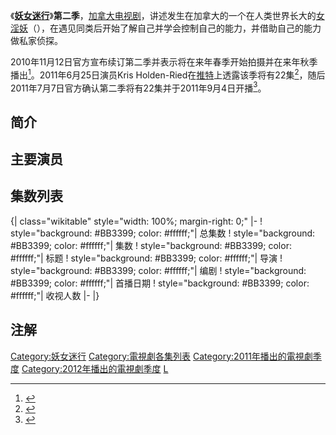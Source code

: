 {{Infobox television season
 |season_name = 《妖女迷行》第二季
 |eng_name = {{lang|en|''Lost Girl'' (Season 2)}}
 |bgcolour = #BB3399
 |fgcolour = #ffffff
 |image = [[File:lost_girl_S2_wallpaper.jpg|350px]]
 |caption = 妖女迷行 第二季壁纸 Syfy电视台版
 |country = 加拿大
 |num_episodes = 22
 |network = [[Showcase_(电视频道)|Showcase]]
 |first_aired = {{Start date|2011|9|4}}
 |last_aired = {{End date|2012|04|01}}
 |prev_season = [[妖女迷行_(第一季)|第一季]]
 |next_season = [[妖女迷行_(第三季)|第三季]]
| episode_list = [[妖女迷行集数列表|妖女迷行集数列表]]
}}
《'''[[妖女迷行|妖女迷行]]'''》'''第二季'''，[[加拿大|加拿大]][[电视剧|电视剧]]，讲述发生在加拿大的一个在人类世界长大的[[女淫妖|女淫妖]]（{{le|Succubus}}），在遇见同类后开始了解自己并学会控制自己的能力，并借助自己的能力做私家侦探。

2010年11月12日官方宣布续订第二季并表示将在来年春季开始拍摄并在来年秋季播出<ref name="channelcanada.com">{{Cite web|url=http://www.channelcanada.com/Article5289.html|title=LOST GIRL Renewed for Second Season|work=Channel Canada|date=November 15, 2010|accessdate=November 22, 2010|deadurl=yes|archiveurl=https://web.archive.org/web/20101230160550/http://www.channelcanada.com/Article5289.html|archivedate=2010年12月30日}}</ref>。2011年6月25日演员Kris Holden-Ried在[[推特|推特]]上透露该季将有22集<ref>{{Cite web |url=http://tvfantasy.net/2011/06/25/glee-wonderful-women-detective-jersey-shore-the-fall-of-stars-if-there-is-a-tomorrow-the-line-of-fire-warning-vamp-fans-line-and-other/ |title=欢乐合唱团、妙女神探、泽西海滩、陨落星辰、如果还有明天、火线警告、妖女迷行及其他 |accessdate=2013-03-07 |archive-date=2013-01-25 |archive-url=https://web.archive.org/web/20130125093836/http://tvfantasy.net/2011/06/25/glee-wonderful-women-detective-jersey-shore-the-fall-of-stars-if-there-is-a-tomorrow-the-line-of-fire-warning-vamp-fans-line-and-other/ |dead-url=no }}</ref>，随后2011年7月7日官方确认第二季将有22集并于2011年9月4日开播<ref>{{Cite web|url=http://www.channelcanada.com/Article5848.html|title=Showcase Orders Nine More Episodes of LOST GIRL as Cast Prepares for COMIC-CON|work=Channel Canada|date=July 7, 2011|accessdate=July 7, 2011|deadurl=yes|archiveurl=https://web.archive.org/web/20120122101530/http://www.channelcanada.com/Article5848.html|archivedate=2012年1月22日}}</ref>。


== 简介 ==

== 主要演员 ==

== 集数列表 ==
{{See also|妖女迷行集数列表}}
<onlyinclude>{| class="wikitable" style="width: 100%; margin-right: 0;"
|-
! style="background: #BB3399; color: #ffffff;"| 总集数
! style="background: #BB3399; color: #ffffff;"| 集数
! style="background: #BB3399; color: #ffffff;"| 标题
! style="background: #BB3399; color: #ffffff;"| 导演
! style="background: #BB3399; color: #ffffff;"| 编剧
! style="background: #BB3399; color: #ffffff;"| 首播日期
! style="background: #BB3399; color: #ffffff;"| 收视人数
|-
{{Episode list/sublist|妖女迷行集数列表
 |EpisodeNumber = 14
 |EpisodeNumber2 = 1
 |Title = Something Wicked This Fae Comes
 |WrittenBy = 米歇尔·洛蕾塔
 |DirectedBy = 罗伯特·利伯曼
 |OriginalAirDate = {{Start date|2011|9|4}}
 |Aux4 = 420,000<ref>{{Cite web|url=http://www.toronto.com/blog/post/697598--the-brioux-report-lloyd-robertson-goes-out-on-top|title=The Brioux Report: Lloyd Robertson goes out on top|publisher=[[Star_Media_Group|Toronto Star Newspapers Ltd.]]|last=Brioux|first=Bill|date=September 7, 2011|accessdate=September 26, 2011|deadurl=yes|archiveurl=https://web.archive.org/web/20120323021814/http://www.toronto.com/blog/post/697598--the-brioux-report-lloyd-robertson-goes-out-on-top|archivedate=2012年3月23日}}</ref>
 |LineColor = BB3399
}}
{{Episode list/sublist|妖女迷行集数列表
 |EpisodeNumber = 15
 |EpisodeNumber2 = 2
 |Title = I Fought the Fae (and the Fae Won)
 |WrittenBy = 米歇尔·洛蕾塔
 |DirectedBy = 史蒂夫·迪玛科
 |OriginalAirDate = {{Start date|2011|9|11}}
 |Aux4 = 358,000<ref>{{Cite web|url=http://www.toronto.com/blog/post/698457--the-brioux-report-big-bang-theory-explodes-so-you-think-you-can-dance-canada-fizzles|title=The Brioux Report: Big Bang Theory explodes, So You Think You Can Dance Canada fizzles|publisher=[[Star_Media_Group|Toronto Star Newspapers Ltd.]]|last=Brioux|first=Bill|date=September 14, 2011|accessdate=September 26, 2011|deadurl=yes|archiveurl=https://web.archive.org/web/20110927021600/http://www.toronto.com/blog/post/698457--the-brioux-report-big-bang-theory-explodes-so-you-think-you-can-dance-canada-fizzles|archivedate=2011年9月27日}}</ref>
 |LineColor = BB3399
}}
{{Episode list/sublist|妖女迷行集数列表
 |EpisodeNumber = 16
 |EpisodeNumber2 = 3
 |Title = Scream a Little Dream
 |WrittenBy = 杰里米·百胜
 |DirectedBy = 乔治·米哈尔卡
 |OriginalAirDate = {{Start date|2011|9|18}}
 |Aux4 = 332,000<ref>{{Cite web|url=http://www.toronto.com/blog/post/698951--the-brioux-report-emmy-awards-survivor-mercer-and-22-minutes-back-big-as-season-officially-starts|title=The Brioux Report: Emmy Awards, Survivor, Mercer and 22 Minutes back big as season officially starts|publisher=[[Star_Media_Group|Toronto Star Newspapers Ltd.]]|last=Brioux|first=Bill|date=September 21, 2011|accessdate=September 26, 2011|deadurl=yes|archiveurl=https://web.archive.org/web/20120323022018/http://www.toronto.com/blog/post/698951--the-brioux-report-emmy-awards-survivor-mercer-and-22-minutes-back-big-as-season-officially-starts|archivedate=2012年3月23日}}</ref>
 |LineColor = BB3399
}}
{{Episode list/sublist|妖女迷行集数列表
 |EpisodeNumber = 17
 |EpisodeNumber2 = 4
 |Title = Mirror, Mirror
 |WrittenBy = 艾米莉·安德拉什
 |DirectedBy = 史蒂夫·迪玛科
 |OriginalAirDate = {{Start date|2011|9|25}}
 |Aux4 = <span style="color: gray;"><small>N/A</small></span>
 |LineColor = BB3399
}}
{{Episode list/sublist|妖女迷行集数列表
 |EpisodeNumber = 18
 |EpisodeNumber2 = 5
 |Title = BrotherFae of the Wolves 
 |WrittenBy = Alexandra Zarowny
 |DirectedBy = 克拉克·约翰逊
 |OriginalAirDate = {{Start date|2011|10|2}}
 |Aux4 = 345,000<ref>{{Cite web|url=http://www.toronto.com/blog/post/700255--the-brioux-report-big-bang-remains-no-1-city-hits-high-with-terra-nova-michael-playboy-club-down-and-out|title=The Brioux Report: Big Bang remains No. 1; City hits high with Terra Nova; Michael, Playboy Club down and out|publisher=[[Star_Media_Group|Toronto Star Newspapers Ltd.]]|last=Brioux|first=Bill|date=October 4, 2011|accessdate=October 4, 2011|deadurl=yes|archiveurl=https://web.archive.org/web/20120326030348/http://www.toronto.com/blog/post/700255--the-brioux-report-big-bang-remains-no-1-city-hits-high-with-terra-nova-michael-playboy-club-down-and-out|archivedate=2012年3月26日}}</ref>
 |LineColor = BB3399
}}
{{Episode list/sublist|妖女迷行集数列表
 |EpisodeNumber = 19
 |EpisodeNumber2 = 6
 |Title = It's Better to Burn Out Than Fae Away
 |WrittenBy = 史蒂夫·科克伦
 |DirectedBy = 盖尔·哈维
 |OriginalAirDate = {{Start date|2011|10|30}}<ref>{{Cite web |url=http://www.lostgirlseries.com/ |title=存档副本 |accessdate=2020-10-06 |archive-date=2020-09-10 |archive-url=https://web.archive.org/web/20200910120609/https://lostgirlseries.com/ |dead-url=no }}</ref>
 |Aux4 = 265,000<ref>{{Cite web|url=http://www.toronto.com/blog/post/702938--the-brioux-report-big-bang-still-rules-but-rob-ford-gets-his-22-minutes-of-fame|title=The Brioux Report: Big Bang still rules, but Rob Ford gets his 22 Minutes of fame|publisher=[[Star_Media_Group|Toronto Star Newspapers Ltd.]]|last=Brioux|first=Bill|date=November 2, 2011|accessdate=November 3, 2011|deadurl=yes|archiveurl=https://web.archive.org/web/20120104071743/http://www.toronto.com/blog/post/702938--the-brioux-report-big-bang-still-rules-but-rob-ford-gets-his-22-minutes-of-fame|archivedate=2012年1月4日}}</ref>
 |LineColor = BB3399
}}
{{Episode list/sublist|妖女迷行集数列表
 |EpisodeNumber = 20
 |EpisodeNumber2 = 7
 |Title = Fae Gone Wild
 |WrittenBy = Alexandra Zarowny
 |DirectedBy = [[Lynne_Stopkewich|Lynne Stopkewich]]
 |OriginalAirDate = {{Start date|2011|11|06}}<ref name="no hiatuses">[http://www.spoilertv.com/2011/10/lost-girl-there-will-be-no-more.html Lost Girl - no more hiatuses until after December 18] {{Wayback|url=http://www.spoilertv.com/2011/10/lost-girl-there-will-be-no-more.html |date=20111225110623 }}. Spoiler TV. October 24, 2011. Retrieved October 24, 2011.</ref>
 |Aux4 = 236,000<ref>{{Cite web|url=http://www.toronto.com/blog/post/703782--the-brioux-report-bang-still-big-x-factor-no-longer-a-factor-in-canadian-top-10|title=The Brioux Report: Bang still big, X Factor no longer a factor in Canadian Top 10|publisher=[[Star_Media_Group|Toronto Star Newspapers Ltd.]]|last=Brioux|first=Bill|date=November 9, 2011|accessdate=November 10, 2011|deadurl=yes|archiveurl=https://web.archive.org/web/20120423130158/http://www.toronto.com/blog/post/703782--the-brioux-report-bang-still-big-x-factor-no-longer-a-factor-in-canadian-top-10|archivedate=2012年4月23日}}</ref>
 |LineColor = BB3399
}}
{{Episode list/sublist|妖女迷行集数列表
 |EpisodeNumber = 21
 |EpisodeNumber2 = 8
 |Title = Death Didn't Become Him
 |WrittenBy = 史蒂夫·科克伦
 |DirectedBy = 史蒂夫·迪玛科
 |OriginalAirDate = {{Start date|2011|11|13}}
 |Aux4 = <span style="color: gray;"><small>N/A</small></span>
 |LineColor = BB3399
}}
{{Episode list/sublist|妖女迷行集数列表
 |EpisodeNumber = 22
 |EpisodeNumber2 = 9
 |Title = Original Skin
 |WrittenBy = 艾米莉·安德拉什
 |DirectedBy = 保罗·福克斯
 |OriginalAirDate = {{Start date|2011|11|20}}
 |Aux4 = 285,000<ref>{{Cite web|url=http://www.toronto.com/blog/post/705006--the-brioux-report-goodbye-reege-hello-santa-as-house-and-the-amas-make-the-tv-top-10|title=THE BRIOUX REPORT: GOODBYE REEGE, HELLO SANTA AS HOUSE AND THE AMAS MAKE THE TV TOP 10|publisher=[[Star_Media_Group|Toronto Star Newspapers Ltd.]]|last=Brioux|first=Bill|date=November 22, 2011|accessdate=November 23, 2011|deadurl=yes|archiveurl=https://web.archive.org/web/20120615050403/http://www.toronto.com/blog/post/705006--the-brioux-report-goodbye-reege-hello-santa-as-house-and-the-amas-make-the-tv-top-10|archivedate=2012年6月15日}}</ref>
 |LineColor = BB3399
}}
{{Episode list/sublist|妖女迷行集数列表
 |EpisodeNumber = 23
 |EpisodeNumber2 = 10
 |Title = Raging Fae
 |WrittenBy = 杰里米·百胜
 |DirectedBy = 大卫·格林
 |OriginalAirDate = {{Start date|2011|11|27}}
 |Aux4 = 223,000<ref>{{Cite web|url=http://www.toronto.com/blog/post/705849--the-brioux-report-the-grey-cup-blasts-big-bang-theory-out-of-the-canadian-tv-top-spot|title=The Brioux Report: The Grey Cup blasts Big Bang Theory out of the Canadian TV top spot|publisher=[[Star_Media_Group|Toronto Star Newspapers Ltd.]]|last=Brioux|first=Bill|date=November 30, 2011|accessdate=November 30, 2011|deadurl=yes|archiveurl=https://web.archive.org/web/20120208180727/http://www.toronto.com/blog/post/705849--the-brioux-report-the-grey-cup-blasts-big-bang-theory-out-of-the-canadian-tv-top-spot|archivedate=2012年2月8日}}</ref>
 |LineColor = BB3399
}}
{{Episode list/sublist|妖女迷行集数列表
 |EpisodeNumber = 24
 |EpisodeNumber2 = 11
 |Title = Can't See the Fae-Rest
 |WrittenBy = Shelley Scarrow
 |DirectedBy = 盖尔·哈维
 |OriginalAirDate = {{Start date|2011|12|04}}
 |Aux4 = 377,000<ref>{{Cite web|url=http://www.toronto.com/blog/post/706446--the-brioux-report-russell-peters-beats-wonderful-life-in-christmas-tv-showdown|title=The Brioux Report: Russell Peters beats Wonderful Life in Christmas TV showdown|publisher=[[Star_Media_Group|Toronto Star Newspapers Ltd.]]|last=Brioux|first=Bill|date=December 7, 2011|accessdate=December 7, 2011|deadurl=yes|archiveurl=https://web.archive.org/web/20120118075519/http://www.toronto.com/blog/post/706446--the-brioux-report-russell-peters-beats-wonderful-life-in-christmas-tv-showdown|archivedate=2012年1月18日}}</ref>
 |LineColor = BB3399
}}
{{Episode list/sublist|妖女迷行集数列表
 |EpisodeNumber = 25
 |EpisodeNumber2 = 12
 |Title = Masks
 |WrittenBy = 格兰特·罗森伯格
 |DirectedBy = 李·罗斯
 |OriginalAirDate = {{Start date|2011|12|11}}
 |Aux4 = <span style="color: gray;"><small>N/A</small></span>
 |LineColor = BB3399
}}
{{Episode list/sublist|妖女迷行集数列表
 |EpisodeNumber = 26
 |EpisodeNumber2 = 13
 |Title = Barometz. Trick. Pressure.
 |WrittenBy = 史蒂夫·科克伦
 |DirectedBy = 帕奥罗·巴兹曼
 |OriginalAirDate = {{Start date|2011|12|18}}
 |Aux4 = 308,000<ref>{{Cite web|url=http://www.toronto.com/blog/post/708076--the-brioux-report-the-tribe-has-spoken-as-hockey-tops-survivor-finale-as-week-s-top-show|title=The Brioux Report: the tribe has spoken as hockey tops Survivor finale as week's top show|publisher=[[Star_Media_Group|Toronto Star Newspapers Ltd.]]|last=Brioux|first=Bill|date=December 21, 2011|accessdate=December 21, 2011|deadurl=yes|archiveurl=https://web.archive.org/web/20120125083506/http://www.toronto.com/blog/post/708076--the-brioux-report-the-tribe-has-spoken-as-hockey-tops-survivor-finale-as-week-s-top-show|archivedate=2012年1月25日}}</ref>
 |LineColor = BB3399
}}
{{Episode list/sublist|妖女迷行集数列表
 |EpisodeNumber = 27
 |EpisodeNumber2 = 14
 |Title = Midnight Lamp
 |WrittenBy = 杰里米·百胜
 |DirectedBy = [[David_Winning|David Winning]]
 |OriginalAirDate = {{Start date|2012|01|22}}
 |Aux4 = 330,000<ref>{{Cite web|url=http://www.toronto.com/blog/post/711349--the-brioux-report-canadians-love-hockey-football-and-the-big-bang-theory|title=The Brioux Report: the tribe has spoken as hockey tops Survivor finale as week's top show|publisher=[[Star_Media_Group|Toronto Star Newspapers Ltd.]]|last=Brioux|first=Bill|date=January 25, 2012|accessdate=January 25, 2012|deadurl=yes|archiveurl=https://web.archive.org/web/20120129040926/http://www.toronto.com/blog/post/711349--the-brioux-report-canadians-love-hockey-football-and-the-big-bang-theory|archivedate=2012年1月29日}}</ref>
 |LineColor = BB3399
}}
{{Episode list/sublist|妖女迷行集数列表
 |EpisodeNumber = 28
 |EpisodeNumber2 = 15
 |Title = Table for Fae
 |WrittenBy = Duana Taha
 |DirectedBy = 大卫·格林
 |OriginalAirDate = {{Start date|2012|1|29}}
 |Aux4 = 264,000<ref>{{Cite web|url=http://www.toronto.com/blog/post/712124--the-brioux-report-big-bang-csi-all-star-hockey-wins-week-before-sweeps|title=The Brioux Report: Big Bang, CSI, All-Star hockey wins week before sweeps|publisher=[[Star_Media_Group|Toronto Star Newspapers Ltd.]]|last=Brioux|first=Bill|date=February 1, 2012|accessdate=February 1, 2012|deadurl=yes|archiveurl=https://web.archive.org/web/20121127205828/http://www.toronto.com/blog/post/712124--the-brioux-report-big-bang-csi-all-star-hockey-wins-week-before-sweeps|archivedate=2012年11月27日}}</ref>
 |LineColor = BB3399
}}
{{Episode list/sublist|妖女迷行集数列表
 |EpisodeNumber = 29
 |EpisodeNumber2 = 16
 |Title = School's Out
 |RTitle = <ref name="schedule"/>
 |WrittenBy = [[Jay_Firestone|Jay Firestone]] & [[Harris_Goldberg|Harris Goldberg]]
 |DirectedBy = [[James_Dunnison|James Dunnison]]
 |OriginalAirDate = {{Start date|2012|2|12}}<ref name="schedule">{{cite web |url=http://www.showcase.ca/ontv/episodedetails.aspx?Title_Id=240545 |title=存档副本 |accessdate=2012-03-01 |deadurl=yes |archiveurl=https://web.archive.org/web/20120307154508/http://www.showcase.ca/ontv/episodedetails.aspx?Title_Id=240545 |archivedate=2012-03-07 }}</ref>
 |Aux4 = <span style="color: gray;"><small>N/A</small></span>
 |LineColor = BB3399
}}
{{Episode list/sublist|妖女迷行集数列表
 |EpisodeNumber = 30
 |EpisodeNumber2 = 17
 |Title = The Girl Who Fae'd With Fire
 |RTitle = <ref name="schedule2"/>
 |WrittenBy = 艾米莉·安德拉什
 |DirectedBy = 布雷特·沙利文
 |OriginalAirDate = {{Start date|2012|2|19}}<ref name="schedule2">http://www.showcase.ca/ontv/titledetails.aspx?Root_Title_Id=247908{{dead link|date=2017年12月 |bot=InternetArchiveBot |fix-attempted=yes }}</ref>
 |Aux4 = 232,000<ref>{{Cite web|url=http://www.toronto.com/blog/post/714568--the-brioux-report-survivor-and-the-amazing-race-roar-back-in-pre-oscar-week|title=The Brioux Report: Survivor and The Amazing Race roar back in pre-Oscar week|publisher=[[Star_Media_Group|Toronto Star Newspapers Ltd.]]|last=Brioux|first=Bill|date=February 23, 2012|accessdate=March 7, 2012|deadurl=yes|archiveurl=https://web.archive.org/web/20120413181822/http://www.toronto.com/blog/post/714568--the-brioux-report-survivor-and-the-amazing-race-roar-back-in-pre-oscar-week|archivedate=2012年4月13日}}</ref>
 |LineColor = BB3399
}}
{{Episode list/sublist|妖女迷行集数列表
 |EpisodeNumber = 31
 |EpisodeNumber2 = 18
 |Title = Fae-nted Love
 |RTitle = <ref>{{cite web |url=http://www.showcase.ca/ontv/episodedetails.aspx?Title_Id=276377&Root_Title_Id=247908 |title=存档副本 |accessdate=2012-03-01 |deadurl=yes |archiveurl=https://web.archive.org/web/20120905092006/http://www.showcase.ca/ontv/episodedetails.aspx?Title_Id=276377&Root_Title_Id=247908 |archivedate=2012-09-05 }}</ref>
 |WrittenBy = Shelley Scarrow
 |DirectedBy = [[Michael_DeCarlo|Michael DeCarlo]]
 |OriginalAirDate = {{Start date|2012|3|4}}
 |Aux4 = <span style="color: gray;"><small>N/A</small></span>
 |LineColor = BB3399
}}
{{Episode list/sublist|妖女迷行集数列表
 |EpisodeNumber = 32
 |EpisodeNumber2 = 19
 |Title = Truth and Consequences
 |RTitle = 
 |WrittenBy = 格兰特·罗森伯格
 |DirectedBy = 李·罗斯
 |OriginalAirDate = {{Start date|2012|3|11}}
 |Aux4 = <span style="color: gray;"><small>N/A</small></span>
 |LineColor = BB3399
}}
{{Episode list/sublist|妖女迷行集数列表
 |EpisodeNumber = 33
 |EpisodeNumber2 = 20
 |Title = Lachlan's Gambit
 |RTitle = 
 |WrittenBy = 史蒂夫·科克伦
 |DirectedBy = 史蒂夫·迪玛科
 |OriginalAirDate = {{Start date|2012|3|18}}
 |Aux4 = <span style="color: gray;"><small>N/A</small></span>
 |LineColor = BB3399
}}
{{Episode list/sublist|妖女迷行集数列表
 |EpisodeNumber = 34
 |EpisodeNumber2 = 21
 |Title = Into the Dark
 |RTitle = 
 |WrittenBy = 艾米莉·安德拉什
 |DirectedBy = 约翰·福塞特
 |OriginalAirDate = {{Start date|2012|3|25}}
 |Aux4 = <span style="color: gray;"><small>N/A</small></span>
 |LineColor = BB3399
}}
{{Episode list/sublist|妖女迷行集数列表
 |EpisodeNumber = 35
 |EpisodeNumber2 = 22
 |Title = Flesh and Blood
 |RTitle = 
 |WrittenBy = 艾伦·麦卡洛
 |DirectedBy = 史蒂夫·迪玛科
 |OriginalAirDate = {{Start date|2012|04|01}}<ref>{{Cite web|url=http://www.spoilertv.com/2012/01/lost-girl-episode-222-will-air-on-april.html|title=Lost Girl - Episode 2.22 will air on April 1st, less breaks coming|publisher=Spoiler TV|date=January 29, 2012|accessdate=February 21, 2012|archive-date=2013-10-24|archive-url=https://web.archive.org/web/20131024022451/http://www.spoilertv.com/2012/01/lost-girl-episode-222-will-air-on-april.html|dead-url=no}}</ref>
 |Aux4 = <span style="color: gray;"><small>N/A</small></span>
 |LineColor = BB3399
}}
|}</onlyinclude>

== 注解 ==
{{reflist|2}}

{{DEFAULTSORT:Lost Girl 2}}
[[Category:妖女迷行|Category:妖女迷行]]
[[Category:電視劇各集列表|Category:電視劇各集列表]]
[[Category:2011年播出的電視劇季度|Category:2011年播出的電視劇季度]]
[[Category:2012年播出的電視劇季度|Category:2012年播出的電視劇季度]]
[[Category:加拿大電視劇各集列表|L]]